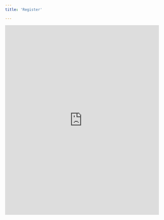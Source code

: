 ```yaml
---
title: 'Register'

---
```



<iframe 
  src="https://tally.so/embed/wdvaeo?alignLeft=1&hideTitle=1&transparentBackground=1&dynamicHeight=1" 
  width="100%" 
  height="622" 
  frameborder="0" 
  marginheight="0" 
  marginwidth="0" 
  title="Register for a VoltView account">
</iframe>



